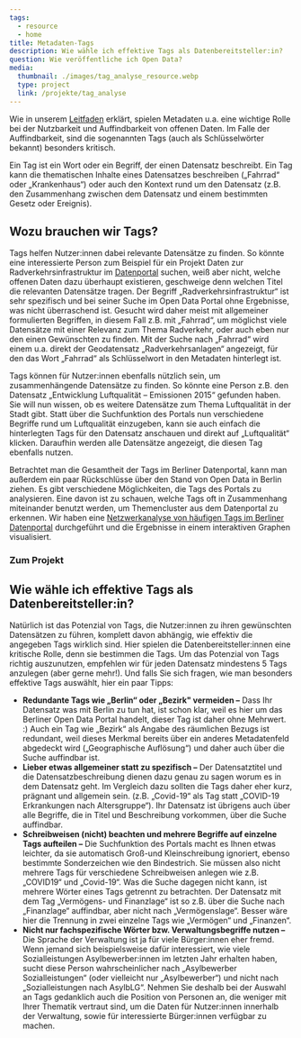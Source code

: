 ```yaml
---
tags:
  - resource
  - home
title: Metadaten-Tags
description: Wie wähle ich effektive Tags als Datenbereitsteller:in?
question: Wie veröffentliche ich Open Data?
media:
  thumbnail: ./images/tag_analyse_resource.webp
  type: project
  link: /projekte/tag_analyse
---
```


Wie in unserem [Leitfaden](/ressourcen/metadaten) erklärt, spielen Metadaten u.a. eine wichtige Rolle bei der Nutzbarkeit und Auffindbarkeit von offenen Daten. Im Falle der Auffindbarkeit, sind die sogenannten Tags (auch als Schlüsselwörter bekannt) besonders kritisch.

Ein Tag ist ein Wort oder ein Begriff, der einen Datensatz beschreibt. Ein Tag kann die thematischen Inhalte eines Datensatzes beschreiben („Fahrrad“ oder „Krankenhaus“) oder auch den Kontext rund um den Datensatz (z.B. den Zusammenhang zwischen dem Datensatz und einem bestimmten Gesetz oder Ereignis).

## Wozu brauchen wir Tags?

Tags helfen Nutzer:innen dabei relevante Datensätze zu finden. So könnte eine interessierte Person zum Beispiel für ein Projekt Daten zur Radverkehrsinfrastruktur im [Datenportal](https://daten.berlin.de) suchen, weiß aber nicht, welche offenen Daten dazu überhaupt existieren, geschweige denn welchen Titel die relevanten Datensätze tragen. Der Begriff „Radverkehrsinfrastruktur“ ist sehr spezifisch und bei seiner Suche im Open Data Portal ohne Ergebnisse, was nicht überraschend ist. Gesucht wird daher meist mit allgemeiner formulierten Begriffen, in diesem Fall z.B. mit „Fahrrad“, um möglichst viele Datensätze mit einer Relevanz zum Thema Radverkehr, oder auch eben nur den einen Gewünschten zu finden. Mit der Suche nach „Fahrrad“ wird einem u.a. direkt der Geodatensatz „Radverkehrsanlagen“ angezeigt, für den das Wort „Fahrrad“ als Schlüsselwort in den Metadaten hinterlegt ist.

Tags können für Nutzer:innen ebenfalls nützlich sein, um zusammenhängende Datensätze zu finden. So könnte eine Person z.B. den Datensatz „Entwicklung Luftqualität – Emissionen 2015“ gefunden haben. Sie will nun wissen, ob es weitere Datensätze zum Thema Luftqualität in der Stadt gibt. Statt über die Suchfunktion des Portals nun verschiedene Begriffe rund um Luftqualität einzugeben, kann sie auch einfach die hinterlegten Tags für den Datensatz anschauen und direkt auf „Luftqualität“ klicken. Daraufhin werden alle Datensätze angezeigt, die diesen Tag ebenfalls nutzen.

Betrachtet man die Gesamtheit der Tags im Berliner Datenportal, kann man außerdem ein paar Rückschlüsse über den Stand von Open Data in Berlin ziehen. Es gibt verschiedene Möglichkeiten, die Tags des Portals zu analysieren. Eine davon ist zu schauen, welche Tags oft in Zusammenhang miteinander benutzt werden, um Themencluster aus dem Datenportal zu erkennen. Wir haben eine [Netzwerkanalyse von häufigen Tags im Berliner Datenportal](../projekte/tag_analyse/) durchgeführt und die Ergebnisse in einem interaktiven Graphen visualisiert.

### Zum Projekt
<ProjectReference slug="netzwerkanalyse_metatags" />

## Wie wähle ich effektive Tags als Datenbereitsteller:in?

Natürlich ist das Potenzial von Tags, die Nutzer:innen zu ihren gewünschten Datensätzen zu führen, komplett davon abhängig, wie effektiv die angegeben Tags wirklich sind. Hier spielen die Datenbereitsteller:innen eine kritische Rolle, denn sie bestimmen die Tags. Um das Potenzial von Tags richtig auszunutzen, empfehlen wir für jeden Datensatz mindestens 5 Tags anzulegen (aber gerne mehr!). Und falls Sie sich fragen, wie man besonders effektive Tags auswählt, hier ein paar Tipps:

- **Redundante Tags wie „Berlin“ oder „Bezirk" vermeiden –** Dass Ihr Datensatz was mit Berlin zu tun hat, ist schon klar, weil es hier um das Berliner Open Data Portal handelt, dieser Tag ist daher ohne Mehrwert. :) Auch ein Tag wie „Bezirk“ als Angabe des räumlichen Bezugs ist redundant, weil dieses Merkmal bereits über ein anderes Metadatenfeld abgedeckt wird („Geographische Auflösung“) und daher auch über die Suche auffindbar ist.
- **Lieber etwas allgemeiner statt zu spezifisch –** Der Datensatztitel und die Datensatzbeschreibung dienen dazu genau zu sagen worum es in dem Datensatz geht. Im Vergleich dazu sollten die Tags daher eher kurz, prägnant und allgemein sein. (z.B. „Covid-19“ als Tag statt „COVID-19 Erkrankungen nach Altersgruppe“). Ihr Datensatz ist übrigens auch über alle Begriffe, die in Titel und Beschreibung vorkommen, über die Suche auffindbar.
- **Schreibweisen (nicht) beachten und mehrere Begriffe auf einzelne Tags aufteilen –** Die Suchfunktion des Portals macht es Ihnen etwas leichter, da sie automatisch Groß-und Kleinschreibung ignoriert, ebenso bestimmte Sonderzeichen wie den Bindestrich. Sie müssen also nicht mehrere Tags für verschiedene Schreibweisen anlegen wie z.B. „COVID19“ und „Covid-19“. Was die Suche dagegen nicht kann, ist mehrere Wörter eines Tags getrennt zu betrachten. Der Datensatz mit dem Tag „Vermögens- und Finanzlage“ ist so z.B. über die Suche nach „Finanzlage“ auffindbar, aber nicht nach „Vermögenslage“. Besser wäre hier die Trennung in zwei einzelne Tags wie „Vermögen“ und „Finanzen“.
- **Nicht nur fachspezifische Wörter bzw. Verwaltungsbegriffe nutzen –** Die Sprache der Verwaltung ist ja für viele Bürger:innen eher fremd. Wenn jemand sich beispielsweise dafür interessiert, wie viele Sozialleistungen Asylbewerber:innen im letzten Jahr erhalten haben, sucht diese Person wahrscheinlicher nach „Asylbewerber Sozialleistungen“ (oder vielleicht nur „Asylbewerber“) und nicht nach „Sozialleistungen nach AsylbLG“. Nehmen Sie deshalb bei der Auswahl an Tags gedanklich auch die Position von Personen an, die weniger mit Ihrer Thematik vertraut sind, um die Daten für Nutzer:innen innerhalb der Verwaltung, sowie für interessierte Bürger:innen verfügbar zu machen.

